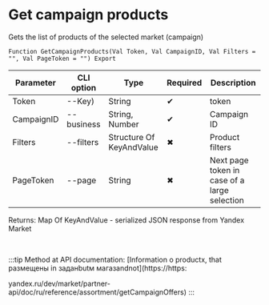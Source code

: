 ﻿---
sidebar_position: 2
---


# Get campaign products
 Gets the list of products of the selected market (campaign)



`Function GetCampaignProducts(Val Token, Val CampaignID, Val Filters = "", Val PageToken = "") Export`

  | Parameter | CLI option | Type | Required | Description |
  |-|-|-|-|-|
  | Token | --Key) | String | &#x2714; | token |
  | CampaignID | --business | String, Number | &#x2714; | Campaign ID |
  | Filters | --filters | Structure Of KeyAndValue | &#x2716; | Product filters |
  | PageToken | --page | String | &#x2716; | Next page token in case of a large selection |

  
  Returns:  Map Of KeyAndValue - serialized JSON response from Yandex Market

<br/>

:::tip
Method at API documentation: [Information o productх, that размещены in заданbutм магазandnot](https://https:

yandex.ru/dev/market/partner-api/doc/ru/reference/assortment/getCampaignOffers)
:::
<br/>



```bsl title="1C:Enterprise/OneScript code example"

```
 




